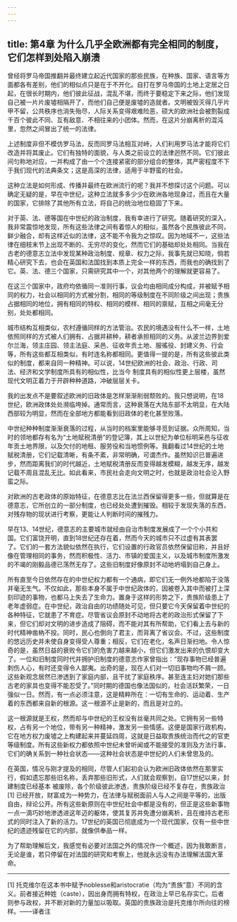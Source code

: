 ```yaml
---
---
---
```

title: 第4章 为什么几乎全欧洲都有完全相同的制度，它们怎样到处陷入崩溃
---

曾经将罗马帝国推翻并最终建立起近代国家的那些民族，在种族、国家、语言等方面都各有差别，他们的相似点只是在于不开化。自打在罗马帝国的土地上定居之日起，在很长时期内，他们彼此征战，混乱不堪，而终于要稳定下来之际，他们发现自己被一片片废墟相隔开了，而他们自己便是废墟的造就者。文明被毁灭得几乎片甲不留，公共秩序也消失殆尽，人际关系变得艰难险恶，硕大的欧洲社会被割裂成千百个彼此不同、互有敌意、不相往来的小团体。然而，在这片分崩离析的混沌里，忽然之间冒出了统一的法律。

上述制度非但不模仿罗马法，反而同罗马法相互对峙，人们利用罗马法才能将它们改造并将其废止。它们有独特的面貌，与人类之前设立的法律迥然不同。它们彼此间匀称地对应，一并构成了由一个个连接紧密的部分组合的整体，其严密程度不下于我们现代的法典条文；这是高深的法律，适用于半野蛮的社会。

这种立法是如何形成、传播并最终在欧洲流行的呢？我并不想探讨这个问题。可以确定无疑的是，早在中世纪，这种立法就多多少少在欧洲各地现身过，而且在大量的国家，它排除了其他所有立法，将自己的统治地位稳固了下来。

对于英、法、德等国在中世纪的政治制度，我有幸进行了研究。随着研究的深入，我非常震惊地发现，所有这些法律之间有着惊人的相似，虽然各个民族彼此不同，鲜少融合，却有这样近似的法律，这不能不令我为之惊叹。因为地域不一，这些法律在细枝末节上出现不断的、无穷尽的变化，然而它们的基础却处处相同。当我在古老的德意志立法中发现某种政治制度、规章、权力之际，我事先就已知晓，倘若精心研究下去，也会在英国和法国找到本质上完全一样的东西，而我也的确找到了它。英、法、德三个国家，只需研究其中一个，对其他两个的理解就更容易了。

在这三个国家中，政府均依循同一准则行事，议会均由相同成分构成，并被赋予相同的权力，社会以相同的方式被分割，相同的等级制度在不同阶级之间出现；贵族占据相同的地位，拥有相同的特权、相同的模样、相同的禀赋，互相之间毫无分别，处处都相同。

城市结构互相类似，农村遵循同样的方法管治。农民的境遇没有什么不一样，土地依照同样的方式被人们拥有、占据并耕种，耕者承担相同的义务。从波兰边界到爱尔兰海，领主庄园、领主法庭、采邑、征收年贡土地、服徭役、封建义务、行会等，所有这些都互相类似，有时连名称都相同。更值得一提的是，所有这些彼此类似的制度，都来自同一种精神。可以说，14世纪欧洲的社会、政治、行政、司法、经济和文学制度所具有的相似性，比当今 制度具有的相似性更上层楼，虽然现代文明正着力于开辟种种道路，冲破层层关卡。

我的出发点不是要叙述欧洲的旧政体是怎样渐渐削弱颓败的。我只想说明，在18世纪，欧洲政体处处濒临垮掉。通常而言，这种衰落在大陆东部不太明显，在大陆西部较为明显，然而在全部地方都能看到旧政体的老化甚至败落。

中世纪种种制度渐渐衰落的过程，从当时的档案里能够寻觅到证据。众所周知，当时的领地都存有名为“土地赋税清册”的登记簿，其上以世纪为单位标明采邑与征收年贡土地界限，以及欠付的地租、服劳役和当地惯例等。我翻看过14世纪的土地赋税清册，它们记载清晰，有条不紊，非常明确，可谓杰作。虽然知识已普遍进步，然而距离我们的时代越近，土地赋税清册反而变得越发模糊，越发无序，越发记载不周且混乱无比。如此看来，市民社会走向文明之时，也就是政治社会沦入野蛮之际。

对欧洲的古老政体的原始特征，在德意志比在法兰西保留得更多一些，但就算是在德意志，它所创立的一部分制度，也已经处处遭到摧毁。相较于发现失落的东西，对残存物的现状进行考察，更能让人判断时间的摧残力。

早在13、14世纪，德意志的主要城市就经由自治市制度发展成了一个个小共和国。它们富饶开明，直到18世纪还存在着，然而今天的城市只不过虚有其表罢了。它们的一套方法貌似依然在执行，它们设置的行政官员依然保留旧称，并且好像在管理相同的事务，然而积极性、活力、市镇的爱国主义，以及城市制度所激发的不竭的刚毅品德已荡然无存了。这些旧制度好像原封不动地坍塌到自己身上。

所有直至今日依然存在的中世纪权力都有一个通病，即它们无一例外地都陷于没落并毫无生气。不仅如此，那些本身不属于中世纪政体的，因被卷入其中而被打上深刻印迹的事物，也都马上失去了生命力。置身于这样的形势之下，贵族阶级患上了老年虚弱症。在中世纪，政治自由的功绩随处可见，但只要它今天保留着中世纪的各种特征，它就患了不育症。尽管省议会原封不动地将古老的政治形式保留了下来，但它们却对文明的进步造成了阻碍，而不能对其有所帮助，它们看上去与新的时代精神凿枘不投。同时，民心也倒向了君主，而背离了省议会。不过，这些制度的悠远历史并未使自身变得受人尊重；相反，它们在老化，名声日渐扫地。令人惊奇的是，虽然日益的衰败令它们的危害力越来越小，但它们激发出来的仇恨却变大了。一位和旧制度同时代并拥护旧制度的德意志作家曾指出：“现存事物已经普遍刺伤人心，有时还变得令人鄙夷。出奇的是，现在人们对一切旧事物均不屑一顾。这些新观念居然已渗透到了家庭内部，且干扰了家庭秩序。甚至连主妇对她们那些古老的家具也变得不能忍受了。”同时期的德国也像法国似的，社会活跃繁荣，一日强似一日。然而，有一点必须注意，这是精粹所在：一切有生命的、运动着、生产着的东西都来自新的根源。这一根源不止是新的，而且是对立的。

这一根源就是王权，然而却与中世纪的王权没有丝毫共同之处。它拥有另一些特权，占有另一个地位，带有另一种精神，激发另一些情感。这便是国家行政机构，它在地方权力废墟之上构建起来并蔓延四周，这就是日益取贵族统治而代之的官吏等级制度。所有这些新权力都依照中世纪未曾听闻或不能接受的准则及方法行事，它们的确关系到一种社会状态——这种社会状态是中世纪的人们未曾思及的。

在英国，情况与刚才提及的相同，尽管人们起初会认为欧洲旧政体依然在那里实行，假如遗忘那些旧名称，丢弃那些旧形式，人们就会观察到，自17世纪以来，封建制度已经基本 被废除，各个阶级彼此渗透，贵族阶级已经不复存在，贵族政治 [1] 已经开放，财富成为一种势力，在法律与赋税面前人与人之间是平等的，出版自由，辩论公开。所有这些新原则在中世纪社会中都是没有的，但正是这些新事物一点一滴巧妙地渗透进这年迈的躯体，使其复苏并免遭分崩离析，且在维持古老形式的同时注入了新的活力。17世纪的英国已彻底成为一个现代国家，仅有一些中世纪的遗迹残留在它的内部，就像供奉品一样。

为了帮助理解后文，我感觉有必要对法国之外的情况作一个概述，因为我敢断言，无论是谁，若只停留在对法国的研究和考察上，他就永远没有办法理解法国大革命。



* * *



[1] 托克维尔在这本书中赋予noblesse和aristocratie（均为“贵族”意）不同的含义。前者接近种姓（caste），因出身而拥有特权，在政治上早已名存实亡。后者则参与政权，并不断对新的力量加以吸取。英国的贵族政治是托克维尔所向往的榜样。——译者注